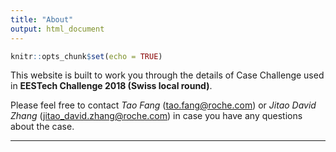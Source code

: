 ```yaml
---
title: "About"
output: html_document
---
```


```r
knitr::opts_chunk$set(echo = TRUE)
```

This website is built to work you through the details of Case Challenge used in **EESTech
Challenge 2018 (Swiss local round)**.

Please feel free to contact *Tao Fang* (<tao.fang@roche.com>) or *Jitao David Zhang* (<jitao_david.zhang@roche.com>)  in case you have any questions about the case. 


---